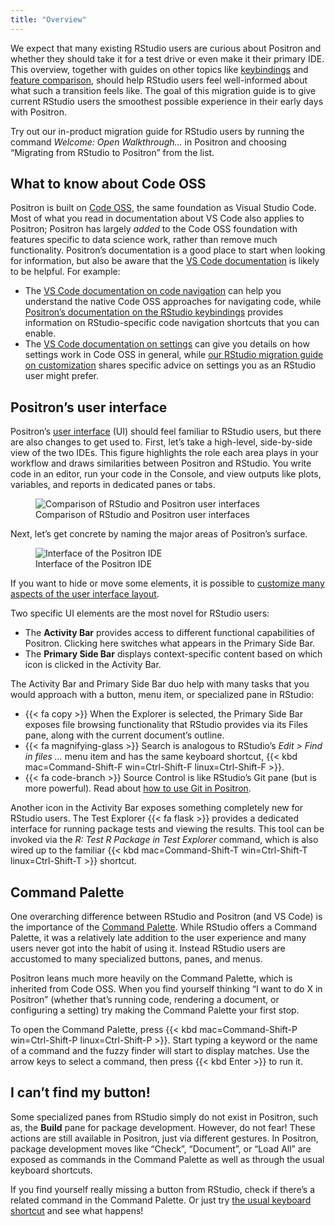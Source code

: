 ```yaml
---
title: "Overview"
---
```


We expect that many existing RStudio users are curious about Positron and whether they should take it for a test drive or even make it their primary IDE.
This overview, together with guides on other topics like [keybindings](migrate-rstudio-keybindings.qmd) and [feature comparison](migrate-rstudio-compare.qmd), should help RStudio users feel well-informed about what such a transition feels like.
The goal of this migration guide is to give current RStudio users the smoothest possible experience in their early days with Positron.

::: {.callout-tip}
Try out our in-product migration guide for RStudio users by running the command _Welcome: Open Walkthrough..._ in Positron and choosing "Migrating from RStudio to Positron" from the list.
:::

## What to know about Code OSS

Positron is built on [Code OSS](https://github.com/microsoft/vscode), the same foundation as Visual Studio Code. Most of what you read in documentation about VS Code also applies to Positron; Positron has largely _added_ to the Code OSS foundation with features specific to data science work, rather than remove much functionality. Positron's documentation is a good place to start when looking for information, but also be aware that the [VS Code documentation](https://code.visualstudio.com/docs) is likely to be helpful. For example:

- The [VS Code documentation on code navigation](https://code.visualstudio.com/docs/editing/editingevolved) can help you understand the native Code OSS approaches for navigating code, while [Positron's documentation on the RStudio keybindings](migrate-rstudio-keybindings.qmd) provides information on RStudio-specific code navigation shortcuts that you can enable.
- The [VS Code documentation on settings](https://code.visualstudio.com/docs/configure/settings) can give you details on how settings work in Code OSS in general, while [our RStudio migration guide on customization](migrate-rstudio-settings-and-extensions.qmd) shares specific advice on settings you as an RStudio user might prefer.


## Positron's user interface

Positron's [user interface](layout.qmd) (UI) should feel familiar to RStudio users, but there are also changes to get used to.
First, let's take a high-level, side-by-side view of the two IDEs.
This figure highlights the role each area plays in your workflow and draws similarities between Positron and RStudio.
You write code in an editor, run your code in the Console, and view outputs like plots, variables, and reports in dedicated panes or tabs.

![Comparison of RStudio and Positron user interfaces](images/user-interface-rstudio-vs-positron.jpeg){fig-alt="A side-by-side comparison of RStudio and Positron showing equivalent areas labelled as 'Write' (for the editor), 'Run' (for the Console), and 'Understand' (for the Variables and Plots panes)."}

Next, let's get concrete by naming the major areas of Positron's surface.

![Interface of the Positron IDE](images/user-interface-for-rstudio-migration.jpeg){fig-alt="A screenshot with labelled boxes around the Activity bar, Primary side bar, Editor, Panel, and Secondary sidebar."}

::: {.callout-note}
If you want to hide or move some elements, it is possible to [customize many aspects of the user interface layout](layout.qmd).
:::

Two specific UI elements are the most novel for RStudio users:

* The **Activity Bar** provides access to different functional capabilities of Positron. Clicking here switches what appears in the Primary Side Bar.
* The **Primary Side Bar** displays context-specific content based on which icon is clicked in the Activity Bar.

The Activity Bar and Primary Side Bar duo help with many tasks that you would approach with a button, menu item, or specialized pane in RStudio:

* {{< fa copy >}} When the Explorer is selected, the Primary Side Bar exposes file browsing functionality that RStudio provides via its Files pane, along with the current document's outline.
* {{< fa magnifying-glass >}} Search is analogous to RStudio's *Edit > Find in files ...* menu item and has the same keyboard shortcut, {{< kbd mac=Command-Shift-F win=Ctrl-Shift-F linux=Ctrl-Shift-F >}}.
* {{< fa code-branch >}} Source Control is like RStudio's Git pane (but is more powerful). Read about [how to use Git in Positron](git.qmd).

Another icon in the Activity Bar exposes something completely new for RStudio users.
The Test Explorer {{< fa flask >}} provides a dedicated interface for running package tests and viewing the results.
This tool can be invoked via the *R: Test R Package in Test Explorer* command, which is also wired up to the familiar {{< kbd mac=Command-Shift-T win=Ctrl-Shift-T linux=Ctrl-Shift-T >}} shortcut.

## Command Palette

One overarching difference between RStudio and Positron (and VS Code) is the importance of the [Command Palette](command-palette.qmd).
While RStudio offers a Command Palette, it was a relatively late addition to the user experience and many users never got into the habit of using it.
Instead RStudio users are accustomed to many specialized buttons, panes, and menus.

Positron leans much more heavily on the Command Palette, which is inherited from Code OSS.
When you find yourself thinking "I want to do X in Positron" (whether that's running code, rendering a document, or configuring a setting) try making the Command Palette your first stop.

To open the Command Palette, press {{< kbd mac=Command-Shift-P win=Ctrl-Shift-P linux=Ctrl-Shift-P >}}. Start typing a keyword or the name of a command and the fuzzy finder will start to display matches.
Use the arrow keys to select a command, then press {{< kbd Enter >}} to run it.

## I can't find my button!

Some specialized panes from RStudio simply do not exist in Positron, such as, the **Build** pane for package development.
However, do not fear!
These actions are still available in Positron, just via different gestures.
In Positron, package development moves like "Check", "Document", or "Load All" are exposed as commands in the Command Palette as well as through the usual keyboard shortcuts.

::: {.callout-tip}
If you find yourself really missing a button from RStudio, check if there's a related command in the Command Palette. Or just try [the usual keyboard shortcut](migrate-rstudio-keybindings.qmd) and see what happens!
:::
